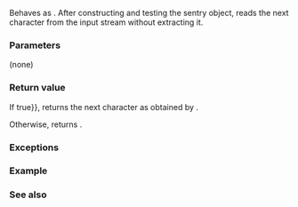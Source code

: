 {{cpp/io/basic_istream/title|peek}}
{{cpp/io/basic_istream/navbar}}
{{ddcl|
int_type peek();
}}

Behaves as {{named req|UnformattedInputFunction}}. After constructing and testing the sentry object, reads the next character from the input stream without extracting it. 

===Parameters===
(none)

===Return value===
If {{c|good() {{==}} true}}, returns the next character as obtained by {{c|rdbuf()-&gt;sgetc()}}.

Otherwise, returns {{c|Traits::eof()}}.

===Exceptions===
{{include|cpp/io/stream_exceptions}}

===Example===
{{example
|code=
#include &lt;iostream&gt;
#include &lt;sstream&gt;

int main()
{
    std::istringstream s1("Hello, world.");
    char c1 = s1.peek();
    char c2 = s1.get();
    std::cout &lt;&lt; "Peeked: " &lt;&lt; c1 &lt;&lt; " got: " &lt;&lt; c2 &lt;&lt; '\n';
}
|output=
Peeked: H got: H
}}

===See also===
{{dsc begin}}
{{dsc inc|cpp/io/basic_streambuf/dsc sgetc}}
{{dsc inc|cpp/io/basic_istream/dsc get}}
{{dsc inc|cpp/io/basic_istream/dsc unget}}
{{dsc end}}

{{langlinks|de|es|fr|it|ja|pt|ru|zh}}